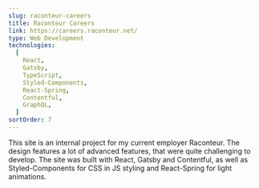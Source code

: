 ```yaml
---
slug: raconteur-careers
title: Raconteur Careers
link: https://careers.raconteur.net/
type: Web Development
technologies:
  [
    React,
    Gatsby,
    TypeScript,
    Styled-Components,
    React-Spring,
    Contentful,
    GraphQL,
  ]
sortOrder: 7
---
```


This site is an internal project for my current employer Raconteur. The
design features a lot of advanced features, that were quite challenging
to develop. The site was built with React, Gatsby and Contentful, as well
as Styled-Components for CSS in JS styling and React-Spring for light
animations.
